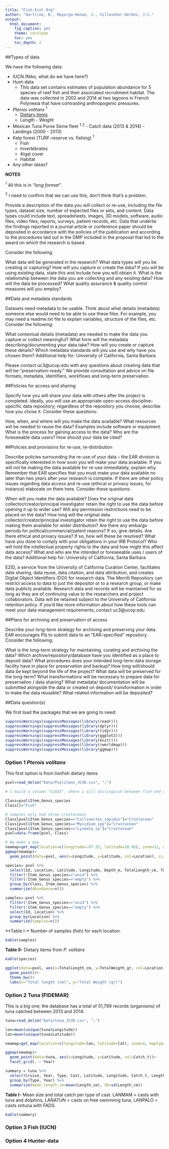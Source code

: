 ```yaml
---
title: "Fish-Ecol Org"
author: "Hartline, N., Mayorga-Henao, J., Villaseñor-Derbez, J.C."
output:
  html_document:
    fig_caption: yes
    theme: cerulean
    toc: yes
    toc_depth: 2
---
```


##Types of data


We have the following data:

- IUCN (Niko, what do we have here?)
- Hunt-data
    - This data set contains estimates of population abundance for 5 species of reef fish and their associated recruitment habitat. The data was collected in 2002 and 2014 at two lagoons in French Polynesia that have contrasting anthropogenic pressures. 
  
- *Pterois volitans* $^1$
    - [Dietary items](http://www.panamjas.org/pdf_artigos/PANAMJAS_9(2)_131-135.pdf)
    - Length - Weight
- Mexican Tuna Purse Seine fleet $^1$ $^2$
      - Catch data (2013 & 2014)
      - Landings (2000 - 2013)
- Kelp forest (TURF-reserve vs. fishing) $^1$
    - Fish
    - Invertebrates
    - Algal cover
    - Habitat
- Any other ideas?


**NOTES**

 $^1$ All this is in *"long format"*.
 
 $^2$ I need to confirm that we can use this, don't think that's a problem.

Provide a description of the data you will collect or re-use, including the file types, dataset size, number of expected files or sets, and content. Data types could include text, spreadsheets, images, 3D models, software, audio files, video files, reports, surveys, patient records, etc. Data that underlie the findings reported in a journal article or conference paper should be deposited in accordance with the policies of the publication and according to the procedures laid out in the DMP included in the proposal that led to the award on which the research is based. 

Consider the following:

What data will be generated in the research?
What data types will you be creating or capturing?
How will you capture or create the data?
If you will be using existing data, state this and include how you will obtain it.
What is the relationship between the data you are collecting and any existing data?
How will the data be processed?
What quality assurance & quality control measures will you employ?
 
 
##Data and metadata standards
 
Datasets need metadata to be usable. Think about what details (metadata) someone else would need to be able to use these files. For example, you may need a readme.txt file to explain variables, structure of the files, etc. Consider the following:

What contextual details (metadata) are needed to make the data you capture or collect meaningful?
What form will the metadata describing/documenting your data take?
How will you create or capture these details?
Which metadata standards will you use and why have you chosen them?
Additional help for: University of California, Santa Barbara

Please contact uc3@ucop.edu with any questions about creating data that will be "preservation-ready." We provide consultation and advice on file formats, metadata, identifiers, workflows and long-term preservation.
 
 
##Policies for access and sharing
 

Specify how you will share your data with others after the project is completed. Ideally, you will use an appropriate open-access discipline-specific data repository; regardless of the repository you choose, describe how you chose it. Consider these questions:

How, when, and where will you make the data available?
What resources will be needed to reuse the data? Examples include software or equipment.
What is the process for gaining access to the data?
Who are the foreseeable data users?
How should your data be cited?
 

##Policies and provisions for re-use, re-distribution
 
Describe policies surrounding the re-use of your data – the EAR division is specifically interested in how soon you will make your data available. If you will not be making the data available for re-use immediately, explain why. Remember that EAR specifies that you must make your data available no later than two years after your research is complete. If there are other policy issues regarding data access and re-use (ethical or privacy issues, for instance) elaborate on them here. Consider these questions:

When will you make the data available?
Does the original data collector/creator/principal investigator retain the right to use the data before opening it up to wider use?
Will any permission restrictions need to be placed on the data?
How long will the original data collector/creator/principal investigator retain the right to use the data before making them available for wider distribution?
Are there any embargo periods for political/commercial/patent reasons? If so, give details.
Are there ethical and privacy issues? If so, how will these be resolved?
What have you done to comply with your obligations in your IRB Protocol?
Who will hold the intellectual property rights to the data and how might this affect data access?
What and who are the intended or foreseeable uses / users of the data?
Additional help for: University of California, Santa Barbara

EZID, a service from the University of California Curation Center, facilitates data sharing, data reuse, data citation, and data attribution, and creates Digital Object Identifiers (DOI) for research data.
The Merritt Repository can restrict access to data to just the depositor or to a research group, or make data publicly available. Research data and records will be maintained for as long as they are of continuing value to the researchers and project collaborators. Data will be retained subject to the University of California retention policy.
If you’d like more information about how these tools can meet your data management requirements, contact uc3@ucop.edu 


##Plans for archiving and preservation of access

Describe your long-term strategy for archiving and preserving your data. EAR encourages PIs to submit data to an “EAR-specified” repository. Consider the following:

What is the long-term strategy for maintaining, curating and archiving the data?
Which archive/repository/database have you identified as a place to deposit data?
What procedures does your intended long-term data storage facility have in place for preservation and backup?
How long will/should data be kept beyond the life of the project?
What data will be preserved for the long-term?
What transformations will be necessary to prepare data for preservation / data sharing?
What metadata/ documentation will be submitted alongside the data or created on deposit/ transformation in order to make the data reusable?
What related information will be deposited?

##Data question(s)

We first load the packages that we are going to need:

```r

suppressWarnings(suppressMessages(library(readr)))
suppressWarnings(suppressMessages(library(dplyr)))
suppressWarnings(suppressMessages(library(tidyr)))
suppressWarnings(suppressMessages(library(ggplot2)))
suppressWarnings(suppressMessages(library(knitr)))
suppressWarnings(suppressMessages(library(rworldmap)))
suppressWarnings(suppressMessages(library(ggmap)))

```


### Option 1 *Pterois volitans*

This first option is from lionfish dietary items

```r

pvol=read_delim("Data/Pvolitans_JCVD.csv", ";")

# I build a column "CLASS", where i will distinguish between fish and crustacean

Class=pvol$Item_Genus_species
Class[]="Fish"

# Samples only had three crustaceans
Class[pvol$Item_Genus_species=="Callinectes_sapidus"]="Crustacean"
Class[pvol$Item_Genus_species=="Mysidium_spp"]="Crustacean"
Class[pvol$Item_Genus_species=="Lysmata_sp"]="Crustacean"
pvol=data.frame(pvol, Class)

# We make a map
newmap=get_map(location=c(longitude=-87.25, latitude=20.45), zoom=12, maptype="terrain")
ggmap(newmap)+
  geom_point(data=pvol, aes(x=Longitude, y=Latitude, col=Location), size=4)
```


```r
species= pvol %>%
  select(Id, Location, Latitude, Longitude, Depth_m, TotalLength_cm, TotalWeigth_gr, Item_Genus_species, Class) %>%
  filter(!Item_Genus_species=="unid") %>%
  filter(!Item_Genus_species=="empty") %>%
  group_by(Class, Item_Genus_species) %>%
  summarize(Abundance=n())

samples= pvol %>%
  filter(!Item_Genus_species=="unid") %>%
  filter(!Item_Genus_species=="empty") %>%
  select(Id, Location) %>%
  group_by(Location) %>%
  summarize(Samples=n())
```

**Table I-* Number of samples (fish) for each location.

```r
kable(samples)
```



**Table II-** Dietary items from *P. volitans*

```r
kable(species)
```



```r

ggplot(data=pvol, aes(x=TotalLength_cm, y=TotalWeigth_gr, col=Location))+
  geom_point()+
  theme_bw()+
  labs(x="Total length (cm)", y="Total Weight (gr)")

```


### Option 2 Tuna (FIDEMAR)

This is a big one; the database has a total of 51,799 records (organisms) of tuna catched between 2013 and 2014.

```r

tuna=read_delim("Data/tuna_JCVD.csv", ";")

lon=mean(unique(tuna$Longitude))
lat=mean(unique(tuna$Latitude))

newmap=get_map(location=c(longitude=lon, latitude=lat), zoom=4, maptype="terrain")

ggmap(newmap)+
  geom_point(data=tuna, aes(x=Longitude, y=Latitude, col=Catch_t))+
  facet_grid(. ~ Year)
```

```r

summary = tuna %>%
  select(Cruise, Year, Type, Cast, Latitude, Longitude, Catch_t, Length_cm) %>%
  group_by(Type, Year) %>%
  summarize(mean_length_cm=mean(Length_cm), SD=sd(Length_cm))
```

**Table I-** Mean size and total catch per type of cast. LANMAM = casts with tuna and dolphins, LANATUN = casts on free swimming tuna, LANPALO = casts ontuna with FADS.

```r
kable(summary)
```



### Option 3 Fish (IUCN)


### Option 4 Hunter-data


